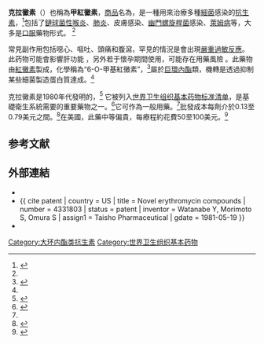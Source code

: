 
{{medical}}{{Drugbox
| Verifiedfields = changed
| verifiedrevid = 457457495
| IUPAC_name = (3''R'',4''S'',5''S'',6''R'',7''R'',9''R'',11''S'',12''R'',13''S'',14''S'')-6-<nowiki/>{[(2''S'',3''R'',4''S'',6''R'') -4-(dimethylamino)-3-hydroxy-6-methyloxan-2-yl]oxy} -14-ethyl-12,13-dihydroxy-4-<nowiki/>{[(2''R'',4''S'',5''S'',6''S'')-5-hydroxy -4-methoxy-4,6-dimethyloxan-2-yl]oxy}-7 -methoxy-3,5,7,9,11,13-hexamethyl -1-oxacyclotetradecane-2,10-dione
| image = Clarithromycin structure.svg
| width = 250
| image2 = Clarithromycin ball-and-stick.png

<!--Clinical data-->
| tradename = Biaxin
| Drugs.com = {{drugs.com|monograph|clarithromycin}}
| MedlinePlus = a692005
| pregnancy_category = C ([[United_States|USA]]) <br /> B3 ([[Australia|Aus]])
| legal_status = prescription only
| routes_of_administration = oral, intravenous
<!--Pharmacokinetic data-->
| bioavailability = 50%
| protein_bound = low binding
| metabolism = [[hepatic|hepatic]]
| elimination_half-life = 3–4 h

<!--Identifiers-->
| CAS_number_Ref = {{cascite|correct|??}}
| CAS_number = 81103-11-9
| ATC_prefix = J01
| ATC_suffix = FA09
| PubChem = 5284534
| DrugBank_Ref = {{drugbankcite|correct|drugbank}}
| DrugBank = DB01211
| ChemSpiderID_Ref = {{chemspidercite|changed|chemspider}}
| ChemSpiderID = 21112273
| UNII_Ref = {{fdacite|correct|FDA}}
| UNII = H1250JIK0A
| KEGG_Ref = {{keggcite|correct|kegg}}
| KEGG = D00276
| ChEMBL_Ref = {{ebicite|changed|EBI}}
| ChEMBL = 1741

<!--Chemical data-->
| C=38 | H=69 | N=1 | O=13
| molecular_weight = 747.953 g/mol
| smiles = O=C3O[C@H](CC)[C@](O)(C)[C@H](O)[C@H](C(=O)[C@H](C)C[C@](OC)(C)[C@H](O[C@@H]1O[C@H](C)C[C@H](N(C)C)[C@H]1O)C([C@H](O[C@@H]2O[C@H]([C@H](O)[C@](OC)(C2)C)C)[C@H]3C)C)C
| StdInChI_Ref = {{stdinchicite|correct|chemspider}}
| StdInChI = 1S/C38H69NO13/c1-15-26-38(10,45)31(42)21(4)28(40)19(2)17-37(9,47-14)33(52-35-29(41)25(39(11)12)16-20(3)48-35)22(5)30(23(6)34(44)50-26)51-27-18-36(8,46-13)32(43)24(7)49-27/h19-27,29-33,35,41-43,45H,15-18H2,1-14H3/t19-,20-,21+,22?,23-,24+,25+,26-,27+,29-,30+,31-,32+,33-,35+,36-,37-,38-/m1/s1
| StdInChIKey_Ref = {{stdinchicite|correct|chemspider}}
| StdInChIKey = AGOYDEPGAOXOCK-LERDGGEFSA-N
}}
<!-- Definition and medical uses -->

'''克拉黴素'''（{{lang-en|Clarithromycin}}）也稱為'''甲紅黴素'''，[[商品|商品]]名為{{lang|en|Biaxin}}，是一種用來治療多種[[細菌|細菌]]感染的[[抗生素|抗生素]]，<ref name=AHFS2015>{{cite web|title=Vancocin|url=http://www.drugs.com/monograph/vancocin.html|publisher=The American Society of Health-System Pharmacists|accessdate=2015-09-04|archive-date=2015-09-06|archive-url=https://web.archive.org/web/20150906002445/http://www.drugs.com/monograph/vancocin.html|dead-url=no}}</ref>包括了[[鏈球菌性喉炎|鏈球菌性喉炎]]、[[肺炎|肺炎]]、皮膚感染、[[幽門螺旋桿菌|幽門螺旋桿菌]]感染、[[萊姆病|萊姆病]]等，大多是[[口服|口服]]藥物形式。<!-- <ref name=AHFS2015/> --><ref name=AHFS2015/>

<!-- Side effects and mechanism -->
常見副作用包括噁心、嘔吐、頭痛和腹瀉，罕見的情況是會出現[[嚴重過敏反應|嚴重過敏反應]]。<!-- <ref name=AHFS2015/> -->此药物可能會影響肝功能<!-- <ref name=AHFS2015/> -->，另外若于懷孕期間使用，可能存在用藥風險<!-- <ref name=AHFS2015/> -->。此藥物由[[紅黴素|紅黴素]]製成，化學稱為“6-O-甲基紅黴素”，<ref>{{cite book|last1=Kirst|first1=Herbert A.|title=Macrolide Antibiotics|date=2012|publisher=Birkhäuser Basel|location=Basel|isbn=9783034881050|page=53|edition=2|url=https://books.google.ca/books?id=8Vn2BwAAQBAJ&pg=PA53|access-date=2017-02-10|archive-date=2016-03-05|archive-url=https://web.archive.org/web/20160305031148/https://books.google.ca/books?id=8Vn2BwAAQBAJ&pg=PA53|dead-url=no}}</ref>屬於[[巨環內酯|巨環內酯]]類，機轉是透過抑制某些細菌製造蛋白質達成。<ref name=AHFS2015/>

<!-- History, society and culture -->
克拉黴素是1980年代發明的，<ref>{{cite book|last1=Greenwood|first1=David|title=Antimicrobial drugs : chronicle of a twentieth century medical triumph|date=2008|publisher=Oxford University Press|location=Oxford|isbn=9780199534845|page=239|edition=1|url=https://books.google.ca/books?id=i4_FZHmzjzwC&pg=PA239|access-date=2017-02-10|archive-date=2019-12-08|archive-url=https://web.archive.org/web/20191208140945/https://books.google.ca/books?id=i4_FZHmzjzwC&pg=PA239|dead-url=no}}</ref> 它被列入[[世界卫生组织基本药物标准清单|世界卫生组织基本药物标准清单]]，是基礎衛生系統需要的重要藥物之一。<ref>{{cite web|title=WHO Model List of EssentialMedicines|url=http://apps.who.int/iris/bitstream/10665/93142/1/EML_18_eng.pdf?ua=1|work=World Health Organization|accessdate=22 April 2014|date=October 2013|archive-date=2016-04-11|archive-url=https://web.archive.org/web/20160411133939/http://apps.who.int/iris/bitstream/10665/93142/1/EML_18_eng.pdf?ua=1|dead-url=no}}</ref>它可作為一般用藥。<ref name=AHFS2015/>批發成本每劑介於0.13至0.79美元之間。<ref name=ERC2014>{{cite web|title=Clarithromycin|url=http://erc.msh.org/dmpguide/resultsdetail.cfm?language=english&code=CLA500T&s_year=2014&year=2014&str=500%20mg&desc=Clarithromycin&pack=new&frm=TAB-CAP&rte=PO&class_code2=06%2E2%2E2%2E&supplement=&class_name=%2806%2E2%2E2%2E%29Other%20antibacterials%3Cbr%3E|website=International Drug Price Indicator Guide|accessdate=7 September 2015}}{{dead link|date=2018年5月 |bot=InternetArchiveBot |fix-attempted=yes }}</ref>在美國，此藥中等偏貴，每療程約花費50至100美元。<ref name=Ric2015>{{cite book|last1=Hamilton|first1=Richart|title=Tarascon Pocket Pharmacopoeia 2015 Deluxe Lab-Coat Edition|date=2015|publisher=Jones & Bartlett Learning|isbn=9781284057560|page=92}}</ref>

== 参考文献 ==
{{reflist|2}}

==外部連結==
* {{cite web | url = http://www.rxabbott.com/pdf/biapi.PDF | title = Biaxin XL (labeling) | publisher = [[Abbott_Laboratories|Abbott Laboratories]] | accessdate = 2020-02-13 | archive-date = 2012-06-08 | archive-url = https://web.archive.org/web/20120608060752/http://www.rxabbott.com/pdf/biapi.pdf | dead-url = no }}
* {{ cite patent | country = US | title = Novel erythromycin compounds | number = 4331803 | status = patent | inventor = Watanabe Y, Morimoto S, Omura S | assign1 = Taisho Pharmaceutical | gdate = 1981-05-19 }}
* {{cite web | url = https://www.fda.gov/downloads/Drugs/DrugSafety/UCM597723.pdf | work = FDA Drug Safety Communication | title = FDA review finds additional data supports the potential for increased long-term risks with antibiotic clarithromycin (Biaxin) in patients with heart disease. | accessdate = 2020-02-13 | archive-date = 2018-04-24 | archive-url = https://web.archive.org/web/20180424202056/https://www.fda.gov/downloads/Drugs/DrugSafety/UCM597723.pdf | dead-url = no }}

{{蛋白质合成抑制剂类抗生素}}

[[Category:大环内酯类抗生素|Category:大环内酯类抗生素]]
[[Category:世界卫生组织基本药物|Category:世界卫生组织基本药物]]
